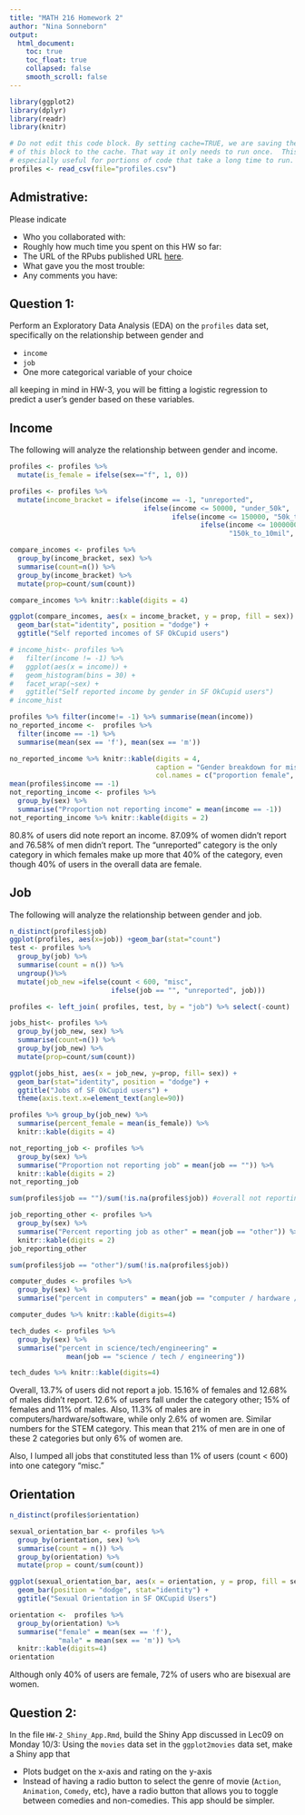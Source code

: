 ```yaml
---
title: "MATH 216 Homework 2"
author: "Nina Sonneborn"
output:
  html_document:
    toc: true
    toc_float: true
    collapsed: false
    smooth_scroll: false
---
```


```r
library(ggplot2)
library(dplyr)
library(readr) 
library(knitr)
```


```r
# Do not edit this code block. By setting cache=TRUE, we are saving the output 
# of this block to the cache. That way it only needs to run once.  This is
# especially useful for portions of code that take a long time to run.
profiles <- read_csv(file="profiles.csv")
```



## Admistrative:

Please indicate

* Who you collaborated with:
* Roughly how much time you spent on this HW so far:
* The URL of the RPubs published URL [here](http://rpubs.com/nsonneborn/hw2).
* What gave you the most trouble:
* Any comments you have:



## Question 1:

Perform an Exploratory Data Analysis (EDA) on the `profiles` data set,
specifically on the relationship between gender and

* `income`
* `job`
* One more categorical variable of your choice

all keeping in mind in HW-3, you will be fitting a logistic regression to
predict a user's gender based on these variables.

## Income
The following will analyze the relationship between gender and income.
```r

profiles <- profiles %>%
  mutate(is_female = ifelse(sex=="f", 1, 0))

profiles <- profiles %>%
  mutate(income_bracket = ifelse(income == -1, "unreported", 
                                 ifelse(income <= 50000, "under_50k",
                                        ifelse(income <= 150000, "50k_to_150k",
                                               ifelse(income <= 10000000, 
                                                      "150k_to_10mil", "over_10mil")))))

compare_incomes <- profiles %>%
  group_by(income_bracket, sex) %>%
  summarise(count=n()) %>%
  group_by(income_bracket) %>%
  mutate(prop=count/sum(count))

compare_incomes %>% knitr::kable(digits = 4)

ggplot(compare_incomes, aes(x = income_bracket, y = prop, fill = sex)) +
  geom_bar(stat="identity", position = "dodge") +
  ggtitle("Self reported incomes of SF OkCupid users")

# income_hist<- profiles %>% 
#   filter(income != -1) %>%
#   ggplot(aes(x = income)) +
#   geom_histogram(bins = 30) +
#   facet_wrap(~sex) +
#   ggtitle("Self reported income by gender in SF OkCupid users")
# income_hist

profiles %>% filter(income!= -1) %>% summarise(mean(income))
no_reported_income <-  profiles %>% 
  filter(income == -1) %>%
  summarise(mean(sex == 'f'), mean(sex == 'm'))

no_reported_income %>% knitr::kable(digits = 4, 
                                    caption = "Gender breakdown for missing income values",
                                    col.names = c("proportion female", "proportion male"))
mean(profiles$income == -1)
not_reporting_income <- profiles %>%
  group_by(sex) %>%
  summarise("Proportion not reporting income" = mean(income == -1))
not_reporting_income %>% knitr::kable(digits = 2)
```

80.8% of users did note report an income. 87.09% of women didn't report and 76.58% of men didn't report. The "unreported" category is the only category in which females make up more that 40% of the category, even though 40% of users in the overall data are female.


## Job
The following will analyze the relationship between gender and job.
```r
n_distinct(profiles$job)
ggplot(profiles, aes(x=job)) +geom_bar(stat="count")
test <- profiles %>% 
  group_by(job) %>%
  summarise(count = n()) %>%
  ungroup()%>%
  mutate(job_new =ifelse(count < 600, "misc", 
                         ifelse(job == "", "unreported", job)))

profiles <- left_join( profiles, test, by = "job") %>% select(-count)

jobs_hist<- profiles %>% 
  group_by(job_new, sex) %>% 
  summarise(count=n()) %>% 
  group_by(job_new) %>% 
  mutate(prop=count/sum(count))

ggplot(jobs_hist, aes(x = job_new, y=prop, fill= sex)) +
  geom_bar(stat="identity", position = "dodge") +
  ggtitle("Jobs of SF OkCupid users") +
  theme(axis.text.x=element_text(angle=90))

profiles %>% group_by(job_new) %>% 
  summarise(percent_female = mean(is_female)) %>% 
  knitr::kable(digits = 4)

not_reporting_job <- profiles %>%
  group_by(sex) %>%
  summarise("Proportion not reporting job" = mean(job == "")) %>%
  knitr::kable(digits = 2)
not_reporting_job

sum(profiles$job == "")/sum(!is.na(profiles$job)) #overall not reporting job

job_reporting_other <- profiles %>%
  group_by(sex) %>%
  summarise("Percent reporting job as other" = mean(job == "other")) %>%
  knitr::kable(digits = 2)
job_reporting_other

sum(profiles$job == "other")/sum(!is.na(profiles$job))

computer_dudes <- profiles %>%
  group_by(sex) %>% 
  summarise("percent in computers" = mean(job == "computer / hardware / software"))

computer_dudes %>% knitr::kable(digits=4)

tech_dudes <- profiles %>%
  group_by(sex) %>% 
  summarise("percent in science/tech/engineering" = 
              mean(job == "science / tech / engineering"))

tech_dudes %>% knitr::kable(digits=4)
```

Overall, 13.7% of users did not report a job. 15.16% of females and 12.68% of males didn't report. 12.6% of users fall under the category other; 15% of females and 11% of males. Also, 11.3% of males are in computers/hardware/software, while only 2.6% of women are. Similar numbers for the STEM category. This mean that 21% of men are in one of these 2 categories but only 6% of women are.

Also, I lumped all jobs that constituted less than 1% of users (count < 600) into one category "misc."



## Orientation
```r
n_distinct(profiles$orientation)

sexual_orientation_bar <- profiles %>%
  group_by(orientation, sex) %>%
  summarise(count = n()) %>%
  group_by(orientation) %>%
  mutate(prop = count/sum(count))

ggplot(sexual_orientation_bar, aes(x = orientation, y = prop, fill = sex)) +
  geom_bar(position = "dodge", stat="identity") +
  ggtitle("Sexual Orientation in SF OKCupid Users")

orientation <-  profiles %>% 
  group_by(orientation) %>%
  summarise("female" = mean(sex == 'f'),
            "male" = mean(sex == 'm')) %>%
  knitr::kable(digits=4)
orientation


```

Although only 40% of users are female, 72% of users who are bisexual are women. 


## Question 2:

In the file `HW-2_Shiny_App.Rmd`, build the Shiny App discussed in Lec09 on
Monday 10/3: Using the `movies` data set in the `ggplot2movies` data set, make a
Shiny app that

* Plots budget on the x-axis and rating on the y-axis
* Instead of having a radio button to select the genre of movie (`Action`,
`Animation`, `Comedy`, etc), have a radio button that allows you to toggle
between comedies and non-comedies. This app should be simpler.


